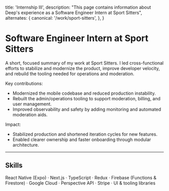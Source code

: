  title: 'Internship III',
  description:
    "This page contains information about Deep's experience as a Software Engineer Intern at Sport Sitters",
  alternates: {
    canonical: '/work/sport-sitters',
  },
}

# Software Engineer Intern at Sport Sitters

A short, focused summary of my work at Sport Sitters. I led cross-functional efforts to stabilize and modernize the product, improve developer velocity, and rebuild the tooling needed for operations and moderation.

Key contributions:

- Modernized the mobile codebase and reduced production instability.
- Rebuilt the admin/operations tooling to support moderation, billing, and user management.
- Improved observability and safety by adding monitoring and automated moderation aids.

Impact:

- Stabilized production and shortened iteration cycles for new features.
- Enabled clearer ownership and faster onboarding through modular architecture.

---

## Skills

React Native (Expo) · Next.js · TypeScript · Redux · Firebase (Functions & Firestore) · Google Cloud · Perspective API · Stripe · UI & tooling libraries
